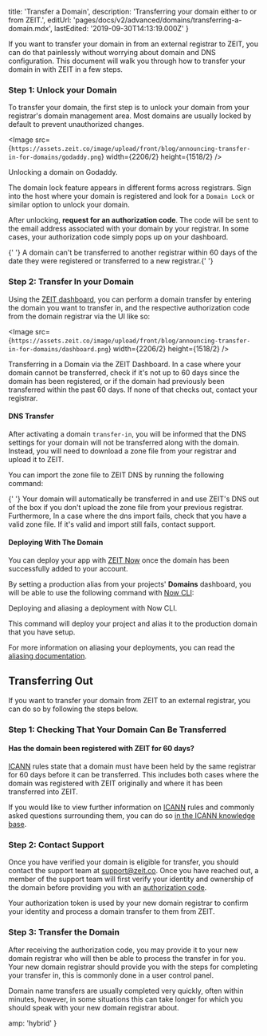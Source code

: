 
  title: 'Transfer a Domain',
  description: 'Transferring your domain either to or from ZEIT.',
  editUrl: 'pages/docs/v2/advanced/domains/transferring-a-domain.mdx',
  lastEdited: '2019-09-30T14:13:19.000Z'
}

If you want to transfer your domain in from an external registrar to ZEIT, you can do that painlessly without worrying about domain and DNS configuration. This document will walk you through how to transfer your domain in with ZEIT in a few steps.

### Step 1: Unlock your Domain

To transfer your domain, the first step is to unlock your domain from your registrar's domain management area. Most domains are usually locked by default to prevent unauthorized changes.

<Image
  src={`https://assets.zeit.co/image/upload/front/blog/announcing-transfer-in-for-domains/godaddy.png`}
  width={2206/2}
  height={1518/2}
/>
<Caption>Unlocking a domain on Godaddy.</Caption>

The domain lock feature appears in different forms across registrars. Sign into the host where your domain is registered and look for a `Domain Lock` or similar option to unlock your domain.

After unlocking, **request for an authorization code**. The code will be sent to the email address associated with your domain by your registrar. In some cases, your authorization code simply pops up on your dashboard.

<Note>
  {' '}
  A domain can't be transferred to another registrar within 60 days of the date
  they were registered or transferred to a new registrar.{' '}
</Note>

### Step 2: Transfer In your Domain

Using the [ZEIT dashboard](https://zeit.co/dashboard/domains), you can perform a domain transfer by entering the domain you want to transfer in, and the respective authorization code from the domain registrar via the UI like so:

<Image
  src={`https://assets.zeit.co/image/upload/front/blog/announcing-transfer-in-for-domains/dashboard.png`}
  width={2206/2}
  height={1518/2}
/>
<Caption>Transferring in a Domain via the ZEIT Dashboard.</Caption>

<Note>
  In a case where your domain cannot be transferred, check if it's not up to 60
  days since the domain has been registered, or if the domain had previously
  been transferred within the past 60 days. If none of that checks out, contact
  your registrar.
</Note>

#### DNS Transfer

After activating a domain `transfer-in`, you will be informed that the DNS settings for your domain will not be transferred along with the domain. Instead, you will need to download a zone file from your registrar and upload it to ZEIT.

You can import the zone file to ZEIT DNS by running the following command:

<Snippet dark text="now dns import <your-domain> <zonefile>" />

<Note>
  {' '}
  Your domain will automatically be transferred in and use ZEIT's DNS out of the
  box if you don't upload the zone file from your previous registrar.
  Furthermore, In a case where the dns import fails, check that you have a valid
  zone file. If it's valid and import still fails, contact support.
</Note>

#### Deploying With The Domain

You can deploy your app with [ZEIT Now](/docs/v2/introduction) once the domain has been successfully added to your account.

By setting a production alias from your projects' **Domains** dashboard, you will be able to use the following command with [Now CLI](/download):

<Snippet dark text="now --prod" />
<Caption>Deploying and aliasing a deployment with Now CLI.</Caption>

This command will deploy your project and alias it to the production domain that you have setup.

For more information on aliasing your deployments, you can read the [aliasing documentation](/docs/v2/custom-domains#deploying-with-your-domain).

## Transferring Out

If you want to transfer your domain from ZEIT to an external registrar, you can do so by following the steps below.

### Step 1: Checking That Your Domain Can Be Transferred

#### Has the domain been registered with ZEIT for 60 days?

[ICANN](https://www.icann.org/) rules state that a domain must have been held by the same registrar for 60 days before it can be transferred. This includes both cases where the domain was registered with ZEIT originally and where it has been transferred into ZEIT.

If you would like to view further information on [ICANN](https://www.icann.org/) rules and commonly asked questions surrounding them, you can do so [in the ICANN knowledge base](https://www.icann.org/resources/pages/name-holder-faqs-2017-10-10-en).

### Step 2: Contact Support

Once you have verified your domain is eligible for transfer, you should contact the support team at [support@zeit.co](mailto:support@zeit.co). Once you have reached out, a member of the support team will first verify your identity and ownership of the domain before providing you with an [authorization code](https://www.icann.org/resources/pages/auth-2013-05-03-en).

Your authorization token is used by your new domain registrar to confirm your identity and process a domain transfer to them from ZEIT.

### Step 3: Transfer the Domain

After receiving the authorization code, you may provide it to your new domain registrar who will then be able to process the transfer in for you. Your new domain registrar should provide you with the steps for completing your transfer in, this is commonly done in a user control panel.

Domain name transfers are usually completed very quickly, often within minutes, however, in some situations this can take longer for which you should speak with your new domain registrar about.


  amp: 'hybrid'
}
